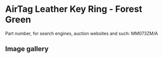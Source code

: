 
# AirTag Leather Key Ring - Forest Green

Part number, for search engines, auction websites and such: MM073ZM/A

## Image gallery

<div style={{ width: '100%', maxWidth: '768px' }}>
<GalleryComponent
    images={[
      {
        original: "/everysource/MM073.webp",
        thumbnail: "/everypreview/MM073.webp",
      },
      {
        original: "/everysource/MM073_AV1.webp",
        thumbnail: "/everypreview/MM073_AV1.webp",
      },
      {
        original: "/everysource/MM073_AV2.webp",
        thumbnail: "/everypreview/MM073_AV2.webp",
      }
    ]}
  />
</div>